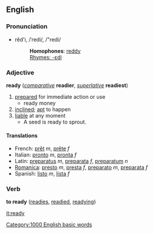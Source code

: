 ==English==
===Pronunciation===
*rĕd'i, /ˈredi/, /"redi/
*:'''Homophones''': [[reddy]]
*:[[Rhymes:English:-ɛdi|Rhymes: -ɛdi]]

===Adjective===
'''ready''' (''[[comparative]]'' '''readier''', ''[[superlative]]'' '''readiest''')
# [[prepared]] for immediate action or use
#* ready money
# [[inclined]]; [[apt]] to happen
# [[liable]] at any moment
#* A seed is ready to sprout.
====Translations====
*French: [[prêt]] ''m'', [[prête]] ''f''
*Italian: [[pronto]] ''m'', [[pronta]] ''f''
*Latin: [[preparatus]] ''m'', [[preparata]] ''f'', [[preparatum]] ''n''
*[[Romanica]]: [[presto]] ''m'', [[presta]] ''f'', [[preparato]] ''m'', [[preparata]] ''f''
*Spanish: [[listo]] ''m'', [[lista]] ''f''

===Verb===
'''to ready''' ([[readies]], [[readied]], [[readying]])
[[Category:1000 English basic words]]

[[it:ready]]